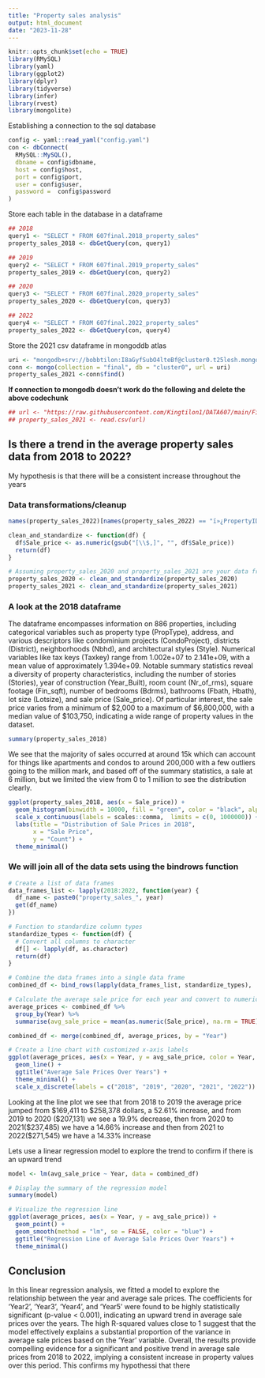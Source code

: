 ---
title: "Property sales analysis"
output: html_document
date: "2023-11-28"
---

```{r setup, include=FALSE}
knitr::opts_chunk$set(echo = TRUE)
library(RMySQL)
library(yaml)
library(ggplot2)
library(dplyr)
library(tidyverse)
library(infer)
library(rvest)
library(mongolite)
```

Establishing a connection to the sql database
```{r}
config <- yaml::read_yaml("config.yaml")
con <- dbConnect(
  RMySQL::MySQL(),
  dbname = config$dbname,
  host = config$host,
  port = config$port,
  user = config$user,
  password =  config$password
)
```


Store each table in the database in a dataframe
```{r}
## 2018
query1 <- "SELECT * FROM 607final.2018_property_sales"
property_sales_2018 <- dbGetQuery(con, query1)

## 2019
query2 <- "SELECT * FROM 607final.2019_property_sales"
property_sales_2019 <- dbGetQuery(con, query2)

## 2020
query3 <- "SELECT * FROM 607final.2020_property_sales"
property_sales_2020 <- dbGetQuery(con, query3)

## 2022
query4 <- "SELECT * FROM 607final.2022_property_sales"
property_sales_2022 <- dbGetQuery(con, query4)
```

Store the 2021 csv dataframe in mongoddb atlas
```{r}
uri <- "mongodb+srv://bobbtilon:I8aGyfSubO4lteBf@cluster0.t25lesh.mongodb.net/cluster0?retryWrites=true&w=majority"
conn <- mongo(collection = "final", db = "cluster0", url = uri)
property_sales_2021 <-conn$find()
```

**If connection to mongodb doesn't work do the following and delete the above codechunk**
```{r}
## url <- "https://raw.githubusercontent.com/Kingtilon1/DATA607/main/Final/2021_property_sales.csv"
## property_sales_2021 <- read.csv(url)
```

## Is there a trend in the average property sales data from 2018 to 2022?
My hypothesis is that there will be a consistent increase throughout the years

### Data transformations/cleanup
```{r}
names(property_sales_2022)[names(property_sales_2022) == "ï»¿PropertyID"] <- "PropertyID"

clean_and_standardize <- function(df) {
  df$Sale_price <- as.numeric(gsub("[\\$,]", "", df$Sale_price))
  return(df)
}

# Assuming property_sales_2020 and property_sales_2021 are your data frames
property_sales_2020 <- clean_and_standardize(property_sales_2020)
property_sales_2021 <- clean_and_standardize(property_sales_2021)
```

### A look at the 2018 dataframe
The dataframe encompasses information on 886 properties, including categorical variables such as property type (PropType), address, and various descriptors like condominium projects (CondoProject), districts (District), neighborhoods (Nbhd), and architectural styles (Style). Numerical variables like tax keys (Taxkey) range from 1.002e+07 to 2.141e+09, with a mean value of approximately 1.394e+09. Notable summary statistics reveal a diversity of property characteristics, including the number of stories (Stories), year of construction (Year_Built), room count (Nr_of_rms), square footage (Fin_sqft), number of bedrooms (Bdrms), bathrooms (Fbath, Hbath), lot size (Lotsize), and sale price (Sale_price). Of particular interest, the sale price varies from a minimum of $2,000 to a maximum of $6,800,000, with a median value of $103,750, indicating a wide range of property values in the dataset.
```{r}
summary(property_sales_2018)
```
We see that the majority of sales occurred at around 15k which can account for things like apartments and condos to around 200,000 with a few outliers going to the million mark, and based off of the summary statistics, a sale at 6 million, but we limited the view from 0 to 1 million to see the distribution clearly.
```{r}
ggplot(property_sales_2018, aes(x = Sale_price)) +
  geom_histogram(binwidth = 10000, fill = "green", color = "black", alpha = 0.7) +
  scale_x_continuous(labels = scales::comma,  limits = c(0, 1000000)) + 
  labs(title = "Distribution of Sale Prices in 2018",
       x = "Sale Price",
       y = "Count") +
  theme_minimal()
```

### We will join all of the data sets using the bindrows function
```{r}
# Create a list of data frames
data_frames_list <- lapply(2018:2022, function(year) {
  df_name <- paste0("property_sales_", year)
  get(df_name)  
})

# Function to standardize column types
standardize_types <- function(df) {
  # Convert all columns to character
  df[] <- lapply(df, as.character)
  return(df)
}

# Combine the data frames into a single data frame
combined_df <- bind_rows(lapply(data_frames_list, standardize_types), .id = "Year")

# Calculate the average sale price for each year and convert to numeric
average_prices <- combined_df %>%
  group_by(Year) %>%
  summarise(avg_sale_price = mean(as.numeric(Sale_price), na.rm = TRUE))

combined_df <- merge(combined_df, average_prices, by = "Year")

# Create a line chart with customized x-axis labels
ggplot(average_prices, aes(x = Year, y = avg_sale_price, color = Year, group = 1)) +
  geom_line() +
  ggtitle("Average Sale Prices Over Years") +
  theme_minimal() +
  scale_x_discrete(labels = c("2018", "2019", "2020", "2021", "2022"))


```
Looking at the line plot we see that from 2018 to 2019 the average price jumped from $169,411 to $258,378 dollars, a 52.61% increase, and from 2019 to 2020 ($207,131) we see a 19.9% decrease, then from 2020 to 2021($237,485) we have a  14.66% increase and then from 2021 to 2022($271,545) we have a 14.33% increase

Lets use a linear regression model to explore the trend to confirm if there is an upward trend
```{r}
model <- lm(avg_sale_price ~ Year, data = combined_df)

# Display the summary of the regression model
summary(model)

# Visualize the regression line
ggplot(average_prices, aes(x = Year, y = avg_sale_price)) +
  geom_point() +
  geom_smooth(method = "lm", se = FALSE, color = "blue") +
  ggtitle("Regression Line of Average Sale Prices Over Years") +
  theme_minimal()
```

## Conclusion
In this linear regression analysis, we fitted a model to explore the relationship between the year and average sale prices. The coefficients for 'Year2', 'Year3', 'Year4', and 'Year5' were found to be highly statistically significant (p-value < 0.001), indicating an upward trend in average sale prices over the years. The high R-squared values close to 1 suggest that the model effectively explains a substantial proportion of the variance in average sale prices based on the 'Year' variable. Overall, the results provide compelling evidence for a significant and positive trend in average sale prices from 2018 to 2022, implying a consistent increase in property values over this period. This confirms my hypothessi that there 
